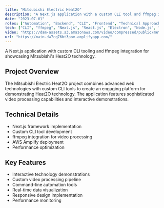 ```yaml
---
title: "Mitsubishi Electric Heat2O"
description: "A Next.js application with a custom CLI tool and ffmpeg integration for processing and showcasing Mitsubishi's Heat2O technology."
date: "2023-07-01"
roles: ["Automation", "Backend", "CLI", "Frontend", "Technical Approach"]
tech: ["CLI", "ffmpeg", "Next.js", "React.js", "Electron", "Node.js", "Offline"]
video: "https://dam-assets.s3.amazonaws.com/video/compressed/public/metus-interactive.mp4"
url: "https://main.dw7cq76bt3pov.amplifyapp.com/"
---
```


A Next.js application with custom CLI tooling and ffmpeg integration for showcasing Mitsubishi's Heat2O technology.

## Project Overview

The Mitsubishi Electric Heat2O project combines advanced web technologies with custom CLI tools to create an engaging platform for demonstrating Heat2O technology. The application features sophisticated video processing capabilities and interactive demonstrations.

## Technical Details

- Next.js framework implementation
- Custom CLI tool development
- ffmpeg integration for video processing
- AWS Amplify deployment
- Performance optimization

## Key Features

- Interactive technology demonstrations
- Custom video processing pipeline
- Command-line automation tools
- Real-time data visualization
- Responsive design implementation
- Performance monitoring
